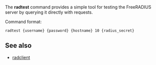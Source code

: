 The '''radtest''' command provides a simple tool for testing the FreeRADIUS server by querying it directly with requests.

Command format:
 radtest {username} {password} {hostname} 10 {radius_secret}

==See also==

* [[radclient]]
